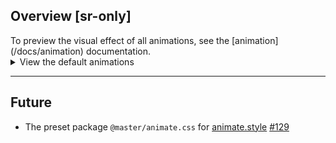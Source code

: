 ## Overview [sr-only]
<Overview />
To preview the visual effect of all animations, see the [animation](/docs/animation) documentation.
<details>
    <summary>View the default animations</summary>
    <div>
        <Code lang="js">
            {JSON.stringify(require('@master/css').animations, null, 4)}
        </Code>
    </div>
</details>

---

## Future
- The preset package `@master/animate.css` for [animate.style](https://animate.style) [#129](https://github.com/master-co/css/issues/219)